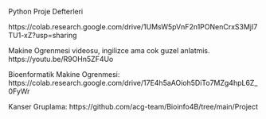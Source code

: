 Python Proje Defterleri

https://colab.research.google.com/drive/1UMsW5pVnF2n1PONenCrxS3MjI7TU1-xZ?usp=sharing


Makine Ogrenmesi videosu, ingilizce ama cok guzel anlatmis. https://youtu.be/R9OHn5ZF4Uo

Bioenformatik Makine Ogrenmesi: 
https://colab.research.google.com/drive/17E4h5aAOioh5DiTo7MZg4hpL6Z_0FyWr

Kanser Gruplama:
https://github.com/acg-team/Bioinfo4B/tree/main/Project
